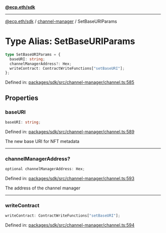 [**@ecp.eth/sdk**](../../index.mdx)

***

[@ecp.eth/sdk](/sdk-reference/index.mdx) / [channel-manager](/sdk-reference/channel-manager/index.mdx) / SetBaseURIParams

# Type Alias: SetBaseURIParams

```ts
type SetBaseURIParams = {
  baseURI: string;
  channelManagerAddress?: Hex;
  writeContract: ContractWriteFunctions["setBaseURI"];
};
```

Defined in: [packages/sdk/src/channel-manager/channel.ts:585](https://github.com/ecp-eth/comments-monorepo/blob/main/packages/sdk/src/channel-manager/channel.ts#L585)

## Properties

### baseURI

```ts
baseURI: string;
```

Defined in: [packages/sdk/src/channel-manager/channel.ts:589](https://github.com/ecp-eth/comments-monorepo/blob/main/packages/sdk/src/channel-manager/channel.ts#L589)

The new base URI for NFT metadata

***

### channelManagerAddress?

```ts
optional channelManagerAddress: Hex;
```

Defined in: [packages/sdk/src/channel-manager/channel.ts:593](https://github.com/ecp-eth/comments-monorepo/blob/main/packages/sdk/src/channel-manager/channel.ts#L593)

The address of the channel manager

***

### writeContract

```ts
writeContract: ContractWriteFunctions["setBaseURI"];
```

Defined in: [packages/sdk/src/channel-manager/channel.ts:594](https://github.com/ecp-eth/comments-monorepo/blob/main/packages/sdk/src/channel-manager/channel.ts#L594)
